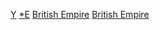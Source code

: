 {{portal|大英帝國}}
{{CategoryTOC}}
[[Category:大英帝國建立|Y]]
[[Category:各年大英帝国|*E]]
[[Category:各年英國建立|British Empire]]
[[Category:各年歐洲建立|British Empire]]